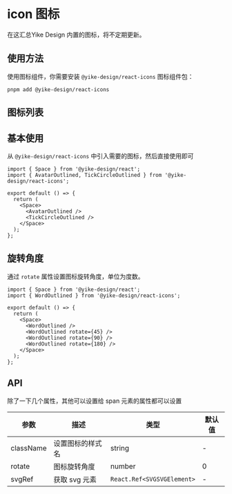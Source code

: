
# icon 图标

在这汇总Yike Design 内置的图标，将不定期更新。

## 使用方法

使用图标组件，你需要安装 `@yike-design/react-icons` 图标组件包：

```shell pure
pnpm add @yike-design/react-icons
```

## 图标列表

<IconList />

## 基本使用

从 `@yike-design/react-icons` 中引入需要的图标，然后直接使用即可

```tsx
import { Space } from '@yike-design/react';
import { AvatarOutlined, TickCircleOutlined } from '@yike-design/react-icons';

export default () => {
  return (
    <Space>
      <AvatarOutlined />
      <TickCircleOutlined />
    </Space>
  );
};
```

## 旋转角度

通过 `rotate` 属性设置图标旋转角度，单位为度数。

```tsx
import { Space } from '@yike-design/react';
import { WordOutlined } from '@yike-design/react-icons';

export default () => {
  return (
    <Space>
      <WordOutlined />
      <WordOutlined rotate={45} />
      <WordOutlined rotate={90} />
      <WordOutlined rotate={180} />
    </Space>
  );
};
```

## API

除了一下几个属性，其他可以设置给 span 元素的属性都可以设置

| 参数      | 描述             | 类型                       | 默认值 |
| --------- | ---------------- | -------------------------- | ------ |
| className | 设置图标的样式名 | string                     | -      |
| rotate    | 图标旋转角度     | number                     | 0      |
| svgRef    | 获取 svg 元素    | `React.Ref<SVGSVGElement>` | -      |
